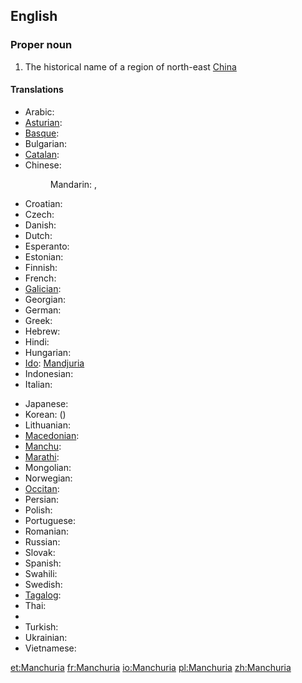 ==English==
{{wikipedia}}

===Proper noun===
{{en-proper noun}}

# The historical name of a region of north-east [[China]]

====Translations====
{{trans-top|Manchuria}}
* Arabic: {{t|ar|منشوريا|f|tr=manshuuriya}}
* [[Asturian]]: {{t-|ast|Manchuria|f|xs=Asturian}}
* [[Basque]]: {{t|eu|Mantxuria|xs=Basque}}
* Bulgarian: {{t|bg|Манджурия|f|tr=Mandžurija}}
* [[Catalan]]: {{t|ca|Manxúria|f}}
* Chinese:
*: Mandarin: {{t-|cmn|滿洲|sc=Hani}}, {{t-|cmn|满洲|tr=Mǎnzhōu|sc=Hani}}
* Croatian: {{t|hr|Mandžurija|f}}
* Czech: {{t|cs|Mandžusko|n}}
* Danish: {{t|da|Manchuriet}}
* Dutch: {{t-|nl|Mantsjoerije}}
* Esperanto: {{t|eo|Manĉurio|xs=Esperanto}}
* Estonian: {{t|et|Mandžuuria}}
* Finnish: {{t-|fi|Mantšuria}}
* French: {{t+|fr|Mandchourie}}
* [[Galician]]: {{t-|gl|Manchuria|f|xs=Galician}}
* Georgian: {{t|ka|მანჯურია|tr=mandžuria|sc=Geor|xs=Georgian}}
* German: {{t|de|Mandschurei|n}}
* Greek: {{t|el|Μαντζουρία|f|tr=Mandžuría}}
* Hebrew: {{t|he|מנצ׳וריה|f|tr=mančuriyah}}
* Hindi: {{t|hi|मंचूरिया|tr=man̄cūriyā|xs=Hindi}}
* Hungarian: {{t-|hu|Mandzsúria}}
* [[Ido]]: [[Mandjuria]]
* Indonesian: {{t-|id|Manchuria|xs=Indonesian}}
* Italian: {{t-|it|Manciuria|f}}
{{trans-mid}}
* Japanese: {{t|ja|満州|tr=まんしゅう, Manshū}}
* Korean: {{t|ko|만주|tr=Manju|sc=Hang}} ({{t-|ko|滿洲|sc=Hani}})
* Lithuanian: {{t|lt|Mandžiūrija|xs=Lithuanian}}
* [[Macedonian]]: {{t|mk|Манџурија|f|tr=Mandžúrija}}
* [[Manchu]]: {{tø|mnc|ᠮᠠᠨᠵᡠ|tr=manju|sc=Mong}}
* [[Marathi]]: {{t|mr|मांचुरिया|sc=Deva|xs=Marathi}}
* Mongolian: {{t-|mn|Манж|tr=Manž|sc=Cyrl|xs=Mongolian}}
* Norwegian: {{t|no|Mandsjuria}}
* [[Occitan]]: {{t|oc|Manchoria|f|xs=Occitan}}
* Persian: {{t|fa|منچوری|tr=mančûri|xs=Persian}}
* Polish: {{t-|pl|Mandżuria|f}}
* Portuguese: {{t+|pt|Manchúria|f}}
* Romanian: {{t-|ro|Manciuria|f}}
* Russian: {{t-|ru|Маньчжурия|f|tr=Man’čžúrija}}
* Slovak: {{t|sk|Mandžusko|n}}
* Spanish: {{t-|es|Manchuria|f}}
* Swahili: {{t-|sw|Manchuria|xs=Swahili}}
* Swedish: {{t|sv|Manchuriet}}
* [[Tagalog]]: {{t-|tl|Manchuria|xs=Tagalog}}
* Thai: {{t|th|แมนจูเรีย|tr=maenjooria}}
* {{trreq|bo}}
* Turkish: {{t-|tr|Kuzeydoğu Çin}}
* Ukrainian: {{t|uk|Маньчжурія|f|xs=Ukrainian}}
* Vietnamese: {{t|vi|Mãn Châu|xs=Vietnamese}}
{{trans-bottom}}

[[et:Manchuria]]
[[fr:Manchuria]]
[[io:Manchuria]]
[[pl:Manchuria]]
[[zh:Manchuria]]